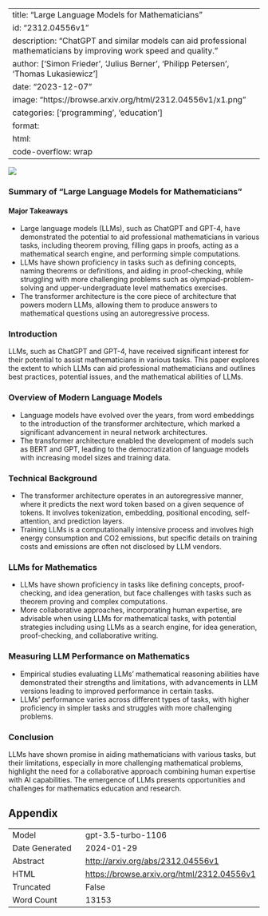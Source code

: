 
---
title: "Large Language Models for Mathematicians"
id: "2312.04556v1"
description: "ChatGPT and similar models can aid professional mathematicians by improving work speed and quality."
author: ['Simon Frieder', 'Julius Berner', 'Philipp Petersen', 'Thomas Lukasiewicz']
date: "2023-12-07"
image: "https://browse.arxiv.org/html/2312.04556v1/x1.png"
categories: ['programming', 'education']
format:
  html:
    code-overflow: wrap
---

![](https://browse.arxiv.org/html/2312.04556v1/x1.png)

### Summary of "Large Language Models for Mathematicians"

#### Major Takeaways
- Large language models (LLMs), such as ChatGPT and GPT-4, have demonstrated the potential to aid professional mathematicians in various tasks, including theorem proving, filling gaps in proofs, acting as a mathematical search engine, and performing simple computations.
- LLMs have shown proficiency in tasks such as defining concepts, naming theorems or definitions, and aiding in proof-checking, while struggling with more challenging problems such as olympiad-problem-solving and upper-undergraduate level mathematics exercises.
- The transformer architecture is the core piece of architecture that powers modern LLMs, allowing them to produce answers to mathematical questions using an autoregressive process.

### Introduction
LLMs, such as ChatGPT and GPT-4, have received significant interest for their potential to assist mathematicians in various tasks. This paper explores the extent to which LLMs can aid professional mathematicians and outlines best practices, potential issues, and the mathematical abilities of LLMs.

### Overview of Modern Language Models
- Language models have evolved over the years, from word embeddings to the introduction of the transformer architecture, which marked a significant advancement in neural network architectures.
- The transformer architecture enabled the development of models such as BERT and GPT, leading to the democratization of language models with increasing model sizes and training data.

### Technical Background
- The transformer architecture operates in an autoregressive manner, where it predicts the next word token based on a given sequence of tokens. It involves tokenization, embedding, positional encoding, self-attention, and prediction layers.
- Training LLMs is a computationally intensive process and involves high energy consumption and CO2 emissions, but specific details on training costs and emissions are often not disclosed by LLM vendors.

### LLMs for Mathematics
- LLMs have shown proficiency in tasks like defining concepts, proof-checking, and idea generation, but face challenges with tasks such as theorem proving and complex computations.
- More collaborative approaches, incorporating human expertise, are advisable when using LLMs for mathematical tasks, with potential strategies including using LLMs as a search engine, for idea generation, proof-checking, and collaborative writing.

### Measuring LLM Performance on Mathematics
- Empirical studies evaluating LLMs' mathematical reasoning abilities have demonstrated their strengths and limitations, with advancements in LLM versions leading to improved performance in certain tasks.
- LLMs' performance varies across different types of tasks, with higher proficiency in simpler tasks and struggles with more challenging problems.

### Conclusion
LLMs have shown promise in aiding mathematicians with various tasks, but their limitations, especially in more challenging mathematical problems, highlight the need for a collaborative approach combining human expertise with AI capabilities. The emergence of LLMs presents opportunities and challenges for mathematics education and research.

## Appendix

|          |          |
|----------|----------|
| Model     | gpt-3.5-turbo-1106       |
| Date Generated     | 2024-01-29       |
| Abstract | [http://arxiv.org/abs/2312.04556v1](http://arxiv.org/abs/2312.04556v1)        |
| HTML     | [https://browse.arxiv.org/html/2312.04556v1](https://browse.arxiv.org/html/2312.04556v1)       |
| Truncated       | False       |
| Word Count       | 13153       |